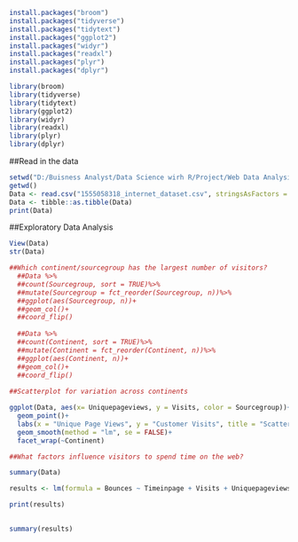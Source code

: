 ```{r}

install.packages("broom")
install.packages("tidyverse")
install.packages("tidytext")
install.packages("ggplot2")
install.packages("widyr")
install.packages("readxl")
install.packages("plyr")
install.packages("dplyr")

library(broom)
library(tidyverse)
library(tidytext)
library(ggplot2)
library(widyr)
library(readxl)
library(plyr)
library(dplyr)
```


##Read in the data

```{r}

setwd("D:/Buisness Analyst/Data Science wirh R/Project/Web Data Analysis")
getwd()
Data <- read.csv("1555058318_internet_dataset.csv", stringsAsFactors = TRUE)
Data <- tibble::as.tibble(Data)
print(Data)

```
##Exploratory Data Analysis

```{r}
View(Data)
str(Data)

##Which continent/sourcegroup has the largest number of visitors?
  ##Data %>%
  ##count(Sourcegroup, sort = TRUE)%>% 
  ##mutate(Sourcegroup = fct_reorder(Sourcegroup, n))%>%
  ##ggplot(aes(Sourcegroup, n))+
  ##geom_col()+
  ##coord_flip()
  
  ##Data %>%
  ##count(Continent, sort = TRUE)%>% 
  ##mutate(Continent = fct_reorder(Continent, n))%>%
  ##ggplot(aes(Continent, n))+
  ##geom_col()+
  ##coord_flip()
  
##Scatterplot for variation across continents 

ggplot(Data, aes(x= Uniquepageviews, y = Visits, color = Sourcegroup))+
  geom_point()+
  labs(x = "Unique Page Views", y = "Customer Visits", title = "Scatterplot for Customer Visits on Unique    Pages")+
  geom_smooth(method = "lm", se = FALSE)+
  facet_wrap(~Continent)

##What factors influence visitors to spend time on the web?

summary(Data)

results <- lm(formula = Bounces ~ Timeinpage + Visits + Uniquepageviews + Continent + Sourcegroup, data = Data)

print(results)
  

summary(results)


```


